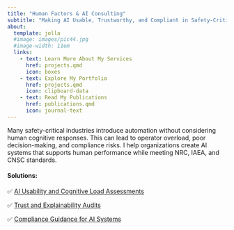 ```yaml
---
title: "Human Factors & AI Consulting"
subtitle: "Making AI Usable, Trustworthy, and Compliant in Safety-Critical Systems"
about:
  template: jolla
  #image: images/pic44.jpg
  #image-width: 11em
  links:
    - text: Learn More About My Services
      href: projects.qmd
      icon: boxes
    - text: Explore My Portfolio
      href: projects.qmd
      icon: clipboard-data
    - text: Read My Publications
      href: publications.qmd
      icon: journal-text
---
```


Many safety-critical industries introduce automation without considering human cognitive responses. This can lead to operator overload, poor decision-making, and compliance risks. I help organizations create AI systems that supports human performance while meeting NRC, IAEA, and CNSC standards.

#### Solutions: 

✅ [AI Usability and Cognitive Load Assessments](projects.qmd)

✅ [Trust and Explainability Audits](projects.qmd)

✅ [Compliance Guidance for AI Systems](projects.qmd)

```{=html}
<!--🔹 **Human Factors in AI and Automation**

Optimizing human-AI collaboration to reduce cognitive load and enhance usability in high-stakes decision-making environments.


🔹 **Explainability & Trust**

Designing transparent machine learning explanations that align with human decision-making to calibrate trust and improve system performance.


🔹 **Regulatory Compliance**

Ensuring AI-driven automation meets NRC, IAEA, and CNSC standards, ensuring safety and regulatory adherence. -->
```
```{=html}
<!--#### **Who We Work With**

We partner with:\
✔ **Nuclear & Energy Companies** (SMRs, process control, automation teams)\
✔ **Aerospace & Defense Organizations**\
✔ **AI & Automation Startups**\
✔ **Regulatory Agencies & Government Bodies** 

#### -->
```
<!--I specialize in applied research at the intersection of human factors engineering and data science to improve product design and user experience. I use a mix of quantitative and qualitative methods to help organizations create, refine, and develop user-centered products and systems.-->

<!--View My Portfolio ⟶ -->

<!-- *Image: The Gran Sasso mountain range seen from the sea between Roseto degli Abruzzi and Giulianova (photo by Ivan Melarangelo).* -->
